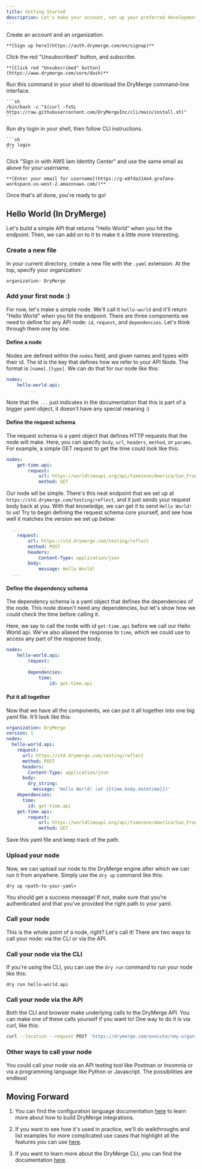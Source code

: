 ```yaml
---
title: Getting Started
description: Let's make your account, set up your preferred development environment, and look at some examples.
---
```



<Steps>
  <Step title="Sign Up">
    Create an account and an organization.

    **[Sign up here](https://auth.drymerge.com/en/signup)**
  </Step>
  <Step title="Subscribe">
    Click the red "Unsubscribed" button, and subscribe.

    **[Click red "Unsubscribed" button](https://www.drymerge.com/core/dash)**
  </Step>
  <Step title="Download CLI">
    Run this command in your shell to download the DryMerge command-line interface.

    ```sh
    /bin/bash -c "$(curl -fsSL https://raw.githubusercontent.com/DryMergeInc/cli/main/install.sh)"
    ```
  </Step>
  <Step title="CLI Login">
    Run dry login in your shell, then follow CLI instructions.

    ```sh
    dry login
    ```
  </Step>
  <Step title="Grafana Login">
    Click "Sign in with AWS Iam Identity Center" and use the same email as above for your username.

    **[Enter your email for username](https://g-e8fda214e4.grafana-workspace.us-west-2.amazonaws.com/)**
  </Step>
</Steps>


Once that's all done, you're ready to go!

## Hello World (In DryMerge)
Let's build a simple API that returns "Hello World" when you hit the endpoint. Then, we can add on to it to make it a little more interesting.

### Create a new file

In your current directory, create a new file with the `.yaml` extension. At the top, specify your organization:

 ```js
organization: DryMerge
 ```

### Add your first node :)
For now, let's make a simple node. We'll call it `hello-world` and it'll return "Hello World" when you hit the endpoint. There are three components we need to define for any API node: `id`, `request`, and `dependencies`. Let's think through them one by one.

#### Define a node
Nodes are defined within the `nodes` field, and given names and types with their id. The id is the key that defines how we refer to your API Node. The format is `[name].[type]`. We can do that for our node like this:

```yaml
nodes:
    hello-world.api:
        ...
```
Note that the `...` just indicates in the documentation that this is part of a bigger yaml object, it doesn't have any special meaning :)

#### Define the request schema
The request schema is a yaml object that defines HTTP requests that the node will make. Here, you can specify `body`, `url`, `headers`, `method`, or `params`. For example, a simple GET request to get the time could look like this:

```yaml
nodes:
    get-time.api:
        request:
            url: https://worldtimeapi.org/api/timezone/America/San_Francisco
            method: GET
```

Our node wll be simple. There's this neat endpoint that we set up at `https://std.drymerge.com/testing/reflect`, and it just sends your request body back at you. With that knowledge, we can get it to send `Hello World!` to us! Try to begin defining the request schema core yourself, and see how well it matches the version we set up below:

```yaml
  ...
    request:
        url: https://std.drymerge.com/testing/reflect
        method: POST
        headers:
            Content-Type: application/json
        body:
            message: Hello World!
  ...
```

#### Define the dependency schema
The dependency schema is a yaml object that defines the dependencies of the node. This node doesn't need any dependencies, but let's show how we could check the time before calling it.

Here, we say to call the node with id `get-time.api` before we call our Hello World api. We've also aliased the response to `time`, which we could use to access any part of the response body.
```yaml
nodes:
    hello-world.api:
        request:
            ...
        dependencies:
            time:
                id: get-time.api
```

#### Put it all together
Now that we have all the components, we can put it all together into one big yaml file. It'll look like this:

```yaml
organization: DryMerge
version: 1
nodes:
  hello-world.api:
    request:
      url: https://std.drymerge.com/testing/reflect
      method: POST
      headers:
        Content-Type: application/json
      body:
        dry_string:
          message: 'Hello World! (at {{time.body.datetime}})'
    dependencies:
      time:
        id: get-time.api
    get-time.api:
        request:
            url: https://worldtimeapi.org/api/timezone/America/San_Francisco
            method: GET
```

Save this yaml file and keep track of the path.

### Upload your node

Now, we can upload our node to the DryMerge engine after which we can run it from anywhere. Simply use the `dry up` command like this:

```shell
dry up <path-to-your-yaml>
```

You should get a success message! If not, make sure that you're authenticated and that you've provided the right path to your yaml.
### Call your node
This is the whole point of a node, right? Let's call it! There are two ways to call your node: via the CLI or via the API.

### Call your node via the CLI
If you're using the CLI, you can use the `dry run` command to run your node like this:

```shell
dry run hello-world.api
```

### Call your node via the API
Both the CLI and browser make underlying calls to the DryMerge API. You can make one of these calls yourself if you want to! One way to do it is via curl, like this:

```bash
curl --location --request POST 'https://drymerge.com/execute/<my-organization>/~/hello-world.api' \ 
```

### Other ways to call your node
You could call your node via an API testing tool like Postman or Insomnia or via a programming language like Python or Javascript. The possibilities are endless!

## Moving Forward


1. You can find the configuration language documentation [here](https://drymerge.com/docs/language-reference/overview) to learn more about how to build DryMerge integrations.

2. If you want to see how it's used in practice, we'll do walkthroughs and list examples for more complicated use cases that highlight all the features you can use [here](https://docs.drymerge.com/language-reference/examples).

3. If you want to learn more about the DryMerge CLI, you can find the documentation [here](https://drymerge.com/docs/cli-reference/overview).
